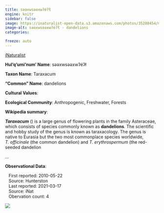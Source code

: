 ```yaml
---
title: səәxwsəәxwʔéʔł
engine: knitr
sidebar: false
image: https://inaturalist-open-data.s3.amazonaws.com/photos/35280454/medium.jpg
image-alt: səәxwsəәxwʔéʔł - dandelions
categories:

freeze: auto
---
```


<div role="img" class="imerss-photo" style="background-image: url(https://inaturalist-open-data.s3.amazonaws.com/photos/35280454/medium.jpg)" 
 alt="səәxwsəәxwʔéʔł - dandelions">
 <a href="https://www.inaturalist.org/taxa/47603" target="_blank" class="taxonDisplay-iNat-extern">iNaturalist<span class="external-link"></span></a>
</div>

**Hul'q'umi'num' Name**: səәxwsəәxwʔéʔł



**Taxon Name**: Taraxacum

**"Common" Name**: dandelions

**Cultural Values**:

:::{layout-nrow=1}

:::

**Ecological Community**: Anthropogenic, Freshwater, Forests

**Wikipedia summary**:
<p class="mw-empty-elt">

<p><i><b>Taraxacum</b></i> (<span></span>) is a large genus of flowering plants in the family Asteraceae, which consists of species commonly known as <b>dandelions</b>. The scientific and hobby study of the genus is known as taraxacology. The genus is native to Eurasia but the two most commonplace species worldwide, <i>T.&#160;officinale</i> (the common dandelion) and <i>T.&#160;erythrospermum</i> (the red-seeded dandelion</p>...

**Observational Data**:

|    First reported: 2010-05-22

|    Source: Hunterston

|    Last reported: 2021-03-17

|    Source: iNat

|    Obervation count: 4

![](community_dist.png)
